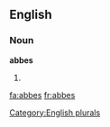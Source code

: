 
==English==

===Noun===
'''abbes'''

# {{plural of|[[abbe]]}}

[[Category:English plurals]]

[[fa:abbes]]
[[fr:abbes]]